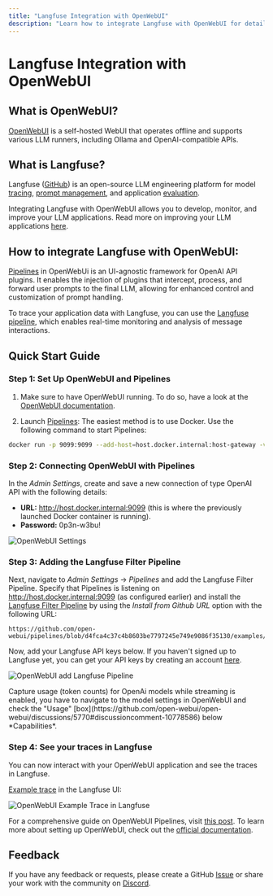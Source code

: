 ```yaml
---
title: "Langfuse Integration with OpenWebUI"
description: "Learn how to integrate Langfuse with OpenWebUI for detailed monitoring and recording of model calls. Follow our quick start guide to observe your LLM interactions in Langfuse."
---
```


# Langfuse Integration with OpenWebUI

## What is OpenWebUI?

[OpenWebUI](https://openwebui.com/) is a self-hosted WebUI that operates offline and supports various LLM runners, including Ollama and OpenAI-compatible APIs.

## What is Langfuse?

Langfuse ([GitHub](https://github.com/langfuse/langfuse)) is an open-source LLM engineering platform for model [tracing](/docs/tracing), [prompt management](/docs/prompts/get-started), and application [evaluation](/docs/scores/overview). 

Integrating Langfuse with OpenWebUI allows you to develop, monitor, and improve your LLM applications. Read more on improving your LLM applications [here](/faq/all/llm-analytics-101).

## How to integrate Langfuse with OpenWebUI:

[Pipelines](https://github.com/open-webui/pipelines/) in OpenWebUi is an UI-agnostic framework for OpenAI API plugins. It enables the injection of plugins that intercept, process, and forward user prompts to the final LLM, allowing for enhanced control and customization of prompt handling.

To trace your application data with Langfuse, you can use the [Langfuse pipeline](https://github.com/open-webui/pipelines/blob/d4fca4c37c4b8603be7797245e749e9086f35130/examples/filters/langfuse_filter_pipeline.py), which enables real-time monitoring and analysis of message interactions. 

## Quick Start Guide

<Steps>

### Step 1: Set Up OpenWebUI and Pipelines

1. Make sure to have OpenWebUI running. To do so, have a look at the [OpenWebUI documentation](https://docs.openwebui.com/).

2. Launch [Pipelines](https://github.com/open-webui/pipelines/): The easiest method is to use Docker. Use the following command to start Pipelines:

```bash
docker run -p 9099:9099 --add-host=host.docker.internal:host-gateway -v pipelines:/app/pipelines --name pipelines --restart always ghcr.io/open-webui/pipelines:main
```

### Step 2: Connecting OpenWebUI with Pipelines

In the *Admin Settings*, create and save a new connection of type OpenAI API with the following details:

- **URL:** http://host.docker.internal:9099 (this is where the previously launched Docker container is running). 
- **Password:** 0p3n-w3bu!

![OpenWebUI Settings](/images/docs/openwebui-setup-settings.png)

### Step 3: Adding the Langfuse Filter Pipeline

Next, navigate to *Admin Settings* -> *Pipelines* and add the Langfuse Filter Pipeline. Specify that Pipelines is listening on http://host.docker.internal:9099 (as configured earlier) and install the [Langfuse Filter Pipeline](https://github.com/open-webui/pipelines/blob/d4fca4c37c4b8603be7797245e749e9086f35130/examples/filters/langfuse_filter_pipeline.py) by using the *Install from Github URL* option with the following URL:

```
https://github.com/open-webui/pipelines/blob/d4fca4c37c4b8603be7797245e749e9086f35130/examples/filters/langfuse_filter_pipeline.py
```

Now, add your Langfuse API keys below. If you haven't signed up to Langfuse yet, you can get your API keys by creating an account [here](https://cloud.langfuse.com).

![OpenWebUI add Langfuse Pipeline](/images/docs/openwebui-add-pipeline.png)


<Callout type="info">
  Capture usage (token counts) for OpenAi models while streaming is enabled, you have to navigate to the model settings in OpenWebUI and check the "Usage" [box](https://github.com/open-webui/open-webui/discussions/5770#discussioncomment-10778586) below *Capabilities*.
</Callout>

### Step 4: See your traces in Langfuse

You can now interact with your OpenWebUI application and see the traces in Langfuse.

[Example trace](https://cloud.langfuse.com/project/cloramnkj0002jz088vzn1ja4/traces/904a8c1f-4974-4f8f-8a2f-129ae78d99c5?observation=fe5b127b-e71c-45ab-8ee5-439d4c0edc28) in the Langfuse UI:

![OpenWebUI Example Trace in Langfuse](/images/docs/openwebui-example-trace.png)

</Steps>

For a comprehensive guide on OpenWebUI Pipelines, visit [this post](https://ikasten.io/2024/06/03/getting-started-with-openwebui-pipelines/). To learn more about setting up OpenWebUI, check out the [official documentation](https://docs.openwebui.com/).

## Feedback

If you have any feedback or requests, please create a GitHub [Issue](/issue) or share your work with the community on [Discord](https://discord.langfuse.com/).




